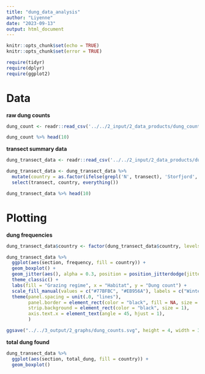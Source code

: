 ```yaml
---
title: "dung_data_analysis"
author: "Liyenne"
date: "2023-09-13"
output: html_document
---
```


```r
knitr::opts_chunk$set(echo = TRUE)
knitr::opts_chunk$set(error = TRUE)
```

```r
require(tidyr)
require(dplyr)
require(ggplot2)
```

# Data
**raw dung counts**
```r
dung_count <- readr::read_csv('../../2_input/2_data_products/dung_count_data.csv')

dung_count %>% head(10)
```

**transect summary data**
```r
dung_transect_data <- readr::read_csv('../../2_input/2_data_products/dung_data_transect_summary.csv')

dung_transect_data <- dung_transect_data %>% 
  mutate(country = as.factor(ifelse(grepl('N', transect), 'Storfjord', 'Malla'))) %>%
  select(transect, country, everything())

dung_transect_data %>% head(10)
```

# Plotting
**dung frequencies**
```r
dung_transect_data$country <- factor(dung_transect_data$country, levels = c("Storfjord", "Malla"))

dung_transect_data %>%
  ggplot(aes(section, frequency, fill = country)) + 
  geom_boxplot() + 
  geom_jitter(aes(), alpha = 0.3, position = position_jitterdodge(jitter.width = 0, dodge.width = 0.75)) +
  theme_classic() +
  labs(fill = "Grazing regime", x = "Habitat", y = "Dung count") +
  scale_fill_manual(values = c("#77BFBC", "#EB956A"), labels = c("Winter", "Year-round")) +
  theme(panel.spacing = unit(.0, "lines"),
        panel.border = element_rect(color = "black", fill = NA, size = 1), 
        strip.background = element_rect(color = "black", size = 1),
        axis.text.x = element_text(angle = 45, hjust = 1), 
        )

ggsave("../../3_output/2_graphs/dung_counts.svg", height = 4, width = 3.5)
```
**total dung found**
```r
dung_transect_data %>%
  ggplot(aes(section, total_dung, fill = country)) + 
  geom_boxplot() 
```

